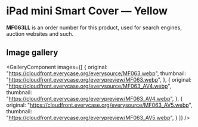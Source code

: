 
# iPad mini Smart Cover — Yellow

<Callout type='info' emoji='👉🏻'>**MF063LL** is an order number for this product, used for search engines, auction websites and such.</Callout>

## Image gallery

<GalleryComponent
    images={[
      {
        original: "https://cloudfront.everycase.org/everysource/MF063.webp",
        thumbnail: "https://cloudfront.everycase.org/everypreview/MF063.webp",
      },
      {
        original: "https://cloudfront.everycase.org/everysource/MF063_AV4.webp",
        thumbnail: "https://cloudfront.everycase.org/everypreview/MF063_AV4.webp",
      },
      {
        original: "https://cloudfront.everycase.org/everysource/MF063_AV5.webp",
        thumbnail: "https://cloudfront.everycase.org/everypreview/MF063_AV5.webp",
      }
    ]}
  />
